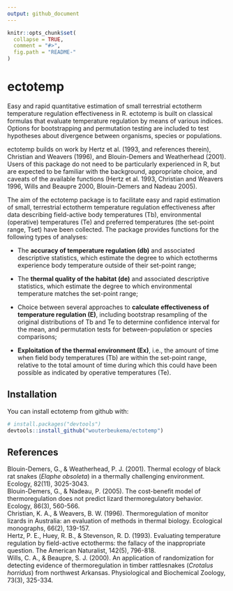 ```yaml
---
output: github_document
---
```


<!-- README.md is generated from README.Rmd. Please edit that file -->

```r
knitr::opts_chunk$set(
  collapse = TRUE,
  comment = "#>",
  fig.path = "README-"
)
```

# ectotemp

Easy and rapid quantitative estimation of small terrestrial ectotherm temperature regulation effectiveness in R. ectotemp is built on classical formulas that evaluate temperature regulation by means of various indices. Options for bootstrapping and permutation testing are included to test hypotheses about divergence between organisms, species or populations.

ectotemp builds on work by Hertz et al. (1993, and references therein), Christian and Weavers (1996), and Blouin-Demers and Weatherhead (2001). Users of this package do not need to be particularly experienced in R, but are expected to be familiar with the background, appropriate choice, and caveats of the available functions (Hertz et al. 1993, Christian and Weavers 1996, Wills and Beaupre 2000, Blouin-Demers and Nadeau 2005). 

The aim of the ectotemp package is to facilitate easy and rapid estimation of small, terrestrial ectotherm temperature regulation effectiveness after data describing field-active body temperatures (Tb), environmental (operative) temperatures (Te) and preferred temperatures (the set-point range, Tset) have been collected. The package provides functions for the following types of analyses:

* The **accuracy of temperature regulation (db)** and associated descriptive statistics, which estimate the degree to which ectotherms experience body temperature outside of their set-point range;

* The **thermal quality of the habitat (de)** and associated descriptive statistics, which estimate the degree to which environmental temperature matches the set-point range;

* Choice between several approaches to **calculate effectiveness of temperature regulation (E)**, including bootstrap resampling of the original distributions of Tb and Te to determine confidence interval for the mean, and permutation tests for between-population or species comparisons;

* **Exploitation of the thermal environment (Ex)**, i.e., the amount of time when field body temperatures (Tb) are within the set-point range, relative to the total amount of time during which this could have been possible as indicated by operative temperatures (Te).

## Installation

You can install ectotemp from github with:

```r
# install.packages("devtools")
devtools::install_github("wouterbeukema/ectotemp")
```

## References

Blouin-Demers, G., & Weatherhead, P. J. (2001). Thermal ecology of black rat snakes (*Elaphe obsoleta*) in a thermally challenging environment. Ecology, 82(11), 3025-3043.<br/>
Blouin-Demers, G., & Nadeau, P. (2005). The cost-benefit model of thermoregulation does not predict lizard thermoregulatory behavior. Ecology, 86(3), 560-566.<br/>
Christian, K. A., & Weavers, B. W. (1996). Thermoregulation of monitor lizards in Australia: an evaluation of methods in thermal biology. Ecological monographs, 66(2), 139-157.<br/>
Hertz, P. E., Huey, R. B., & Stevenson, R. D. (1993). Evaluating temperature regulation by field-active ectotherms: the fallacy of the inappropriate question. The American Naturalist, 142(5), 796-818.<br/>
Wills, C. A., & Beaupre, S. J. (2000). An application of randomization for detecting evidence of thermoregulation in timber rattlesnakes (*Crotalus horridus*) from northwest Arkansas. Physiological and Biochemical Zoology, 73(3), 325-334.

